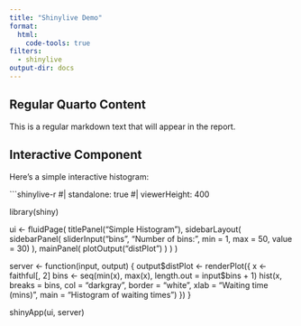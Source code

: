 ```yaml
---
title: "Shinylive Demo"
format: 
  html:
    code-tools: true
filters:
  - shinylive
output-dir: docs
---
```


## Regular Quarto Content

This is a regular markdown text that will appear in the report.

## Interactive Component

Here's a simple interactive histogram:

```shinylive-r
#| standalone: true
#| viewerHeight: 400

library(shiny)

ui <- fluidPage(
  titlePanel("Simple Histogram"),
  sidebarLayout(
    sidebarPanel(
      sliderInput("bins", "Number of bins:", min = 1, max = 50, value = 30)
    ),
    mainPanel(
      plotOutput("distPlot")
    )
  )
)

server <- function(input, output) {
  output$distPlot <- renderPlot({
    x <- faithful[, 2]
    bins <- seq(min(x), max(x), length.out = input$bins + 1)
    hist(x, breaks = bins, col = "darkgray", border = "white",
         xlab = "Waiting time (mins)",
         main = "Histogram of waiting times")
  })
}

shinyApp(ui, server)